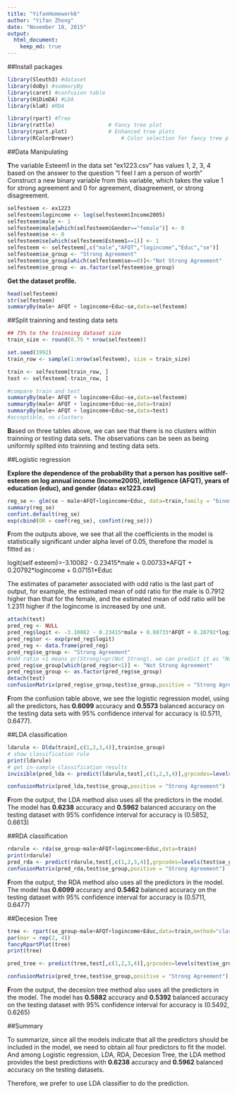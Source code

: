 ```yaml
---
title: "YifanHomework6"
author: "Yifan Zhong"
date: "November 18, 2015"
output: 
  html_document:
    keep_md: true
---
```

##Install packages
```r
library(Sleuth3) #dataset
library(doBy) #summaryBy
library(caret) #confusion table
library(HiDimDA) #LDA 
library(klaR) #RDA

library(rpart) #Tree
library(rattle)					# Fancy tree plot
library(rpart.plot)				# Enhanced tree plots
library(RColorBrewer)				# Color selection for fancy tree plot
```


##Data Manipulating

**T**he variable Esteem1 in the data set “ex1223.csv” has values 1, 2, 3, 4 based on the answer to the question “I feel I am a person of worth”
Construct a new binary variable from this variable, which takes the value 1 for strong agreement and 0 for agreement, disagreement, or strong disagreement.

```r
selfesteem <- ex1223
selfesteem$logincome <- log(selfesteem$Income2005)
selfesteem$male <- 1
selfesteem$male[which(selfesteem$Gender=="female")] <- 0
selfesteem$se <- 0
selfesteem$se[which(selfesteem$Esteem1==1)] <- 1
selfesteem <- selfesteem[,c("male","AFQT","logincome","Educ","se")]
selfesteem$se_group <- "Strong Agreement"
selfesteem$se_group[which(selfesteem$se==0)]<-"Not Strong Agreement"
selfesteem$se_group <- as.factor(selfesteem$se_group)
```

**Get the dataset profile.**

```r
head(selfesteem)
str(selfesteem)
summaryBy(male+ AFQT + logincome+Educ~se,data=selfesteem)
```


##Split trainning and testing data sets

```r
## 75% to the trainning dataset size
train_size <- round(0.75 * nrow(selfesteem))

set.seed(1992)
train_row <- sample(1:nrow(selfesteem), size = train_size)

train <- selfesteem[train_row, ]
test <- selfesteem[-train_row, ]

#compare train and test
summaryBy(male+ AFQT + logincome+Educ~se,data=selfesteem)
summaryBy(male+ AFQT + logincome+Educ~se,data=train)
summaryBy(male+ AFQT + logincome+Educ~se,data=test)
#acceptible, no clusters
```

**B**ased on three tables above, we can see that there is no clusters within trainning or testing data sets. The observations can be seen as being uniformly splited into trainning and testing data sets.


##Logistic regression

**Explore the dependence of the probability that a person has positive self-esteem on log annual income (Income2005), intelligence (AFQT), years of education (educ), and gender (data= ex1223.csv)**

```r
reg_se <- glm(se ~ male+AFQT+logincome+Educ, data=train,family = "binomial")
summary(reg_se)
confint.default(reg_se)
exp(cbind(OR = coef(reg_se), confint(reg_se)))
```

**F**rom the outputs above, we see that all the coefficients in the model is statistically significant under alpha level of 0.05, therefore the model is fitted as :

logit(self esteem)=-3.10082 - 0.23415\*male + 0.00733\*AFQT + 0.20792\*logincome + 0.07151\*Educ 

The estimates of parameter associated with odd ratio is the last part of output, for example, the estimated mean of odd ratio for the male is 0.7912 higher than that for the female, and the estimated mean of odd ratio will be 1.2311 higher if the logincome is increased by one unit. 

```r
attach(test)
pred_reg <- NULL
pred_reg$logit <- -3.10082 - 0.23415*male + 0.00733*AFQT + 0.20792*logincome + 0.07151*Educ
pred_reg$or <- exp(pred_reg$logit)
pred_reg <- data.frame(pred_reg)
pred_reg$se_group <- "Strong Agreement"
#odd ratio <1 means pr(Strong)<pr(Not Strong), we can predict it as "Not strong agreement"
pred_reg$se_group[which(pred_reg$or<1)] <- "Not Strong Agreement"
pred_reg$se_group <- as.factor(pred_reg$se_group)
detach(test)
confusionMatrix(pred_reg$se_group,test$se_group,positive = "Strong Agreement")
```

**F**rom the confusion table above, we see the logistic regression model, using all the predictors, has **0.6099** accuracy and **0.5573** balanced accuracy on the testing data sets with 95% confidence interval for accuracy is (0.5711, 0.6477).

##LDA classification

```r
ldarule <- Dlda(train[,c(1,2,3,4)],train$se_group)   
# show classification rule
print(ldarule)
# get in-sample classification results
invisible(pred_lda <- predict(ldarule,test[,c(1,2,3,4)],grpcodes=levels(test$se_group))$class)           	       

confusionMatrix(pred_lda,test$se_group,positive = "Strong Agreement")
```

**F**rom the output, the LDA method also uses all the predictors in the model. The model has **0.6238** accuracy and **0.5962** balanced accuracy on the testing dataset with 95% confidence interval for accuracy is (0.5852, 0.6613)

##RDA classification

```r
rdarule <- rda(se_group~male+AFQT+logincome+Educ,data=train)
print(rdarule) 
pred_rda <- predict(rdarule,test[,c(1,2,3,4)],grpcodes=levels(test$se_group))$class
confusionMatrix(pred_rda,test$se_group,positive = "Strong Agreement")
```

**F**rom the output, the RDA method also uses all the predictors in the model. The model has **0.6099** accuracy and **0.5462** balanced accuracy on the testing dataset with 95% confidence interval for accuracy is (0.5711, 0.6477)

##Decesion Tree

```r
tree <- rpart(se_group~male+AFQT+logincome+Educ,data=train,method="class")
par(mar = rep(2, 4))
fancyRpartPlot(tree)
print(tree)

pred_tree <- predict(tree,test[,c(1,2,3,4)],grpcodes=levels(test$se_group),type="class")

confusionMatrix(pred_tree,test$se_group,positive = "Strong Agreement")
```


**F**rom the output, the decesion tree method also uses all the predictors in the model. The model has **0.5882** accuracy and **0.5392** balanced accuracy on the testing dataset with 95% confidence interval for accuracy is (0.5492, 0.6265)

##Summary

To summarize, since all the models indicate that all the predictors should be included in the model, we need to obtain all four predictors to fit the model.
And among Logistic regression, LDA, RDA, Decesion Tree, the LDA method provides the best predictions with **0.6238** accuracy and **0.5962** balanced accuracy on the testing datasets.

Therefore, we prefer to use LDA classifier to do the prediction.
